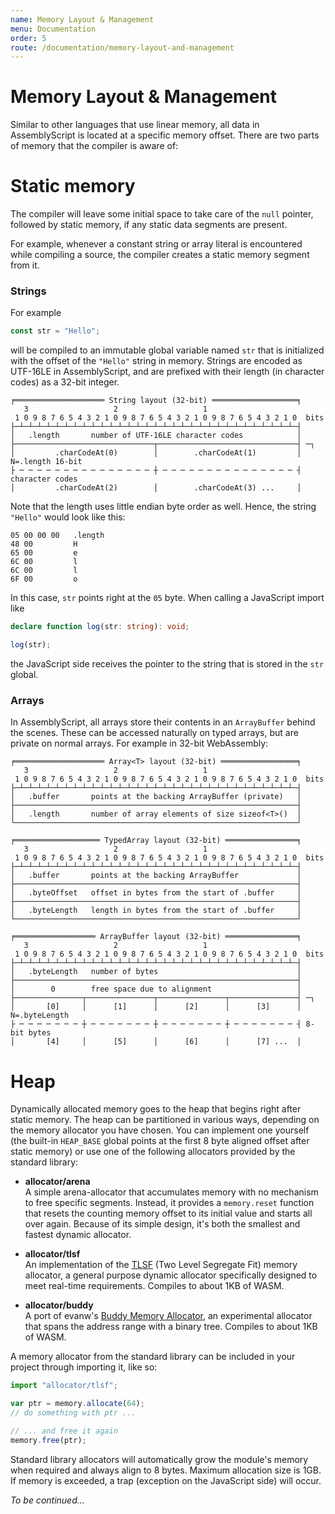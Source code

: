 ```yaml
---
name: Memory Layout & Management
menu: Documentation
order: 5
route: /documentation/memory-layout-and-management
---
```


# Memory Layout & Management

Similar to other languages that use linear memory, all data in AssemblyScript is located at a specific memory offset. There are two parts of memory that the compiler is aware of:

Static memory
=============

The compiler will leave some initial space to take care of the `null` pointer, followed by static memory, if any static data segments are present.

For example, whenever a constant string or array literal is encountered while compiling a source, the compiler creates a static memory segment from it.

### Strings

For example

```ts
const str = "Hello";
```

will be compiled to an immutable global variable named `str` that is initialized with the offset of the `"Hello"` string in memory. Strings are encoded as UTF-16LE in AssemblyScript, and are prefixed with their length (in character codes) as a 32-bit integer.

```
╒════════════════════ String layout (32-bit) ═══════════════════╕
   3                   2                   1
 1 0 9 8 7 6 5 4 3 2 1 0 9 8 7 6 5 4 3 2 1 0 9 8 7 6 5 4 3 2 1 0  bits
├─┴─┴─┴─┴─┴─┴─┴─┴─┴─┴─┴─┴─┴─┴─┴─┴─┴─┴─┴─┴─┴─┴─┴─┴─┴─┴─┴─┴─┴─┴─┴─┤
│   .length       number of UTF-16LE character codes            │
├───────────────────────────────┬───────────────────────────────┤ ─┐
│         .charCodeAt(0)        │        .charCodeAt(1)         │ N=.length 16-bit
├ ─ ─ ─ ─ ─ ─ ─ ─ ─ ─ ─ ─ ─ ─ ─ ┼ ─ ─ ─ ─ ─ ─ ─ ─ ─ ─ ─ ─ ─ ─ ─ ┤ character codes
│         .charCodeAt(2)        │        .charCodeAt(3) ...     │
```

Note that the length uses little endian byte order as well. Hence, the string `"Hello"` would look like this:

```
05 00 00 00   .length
48 00         H
65 00         e
6C 00         l
6C 00         l
6F 00         o
```

In this case, `str` points right at the `05` byte. When calling a JavaScript import like

```ts
declare function log(str: string): void;

log(str);
```

the JavaScript side receives the pointer to the string that is stored in the `str` global.

### Arrays

In AssemblyScript, all arrays store their contents in an `ArrayBuffer` behind the scenes. These can be accessed naturally on typed arrays, but are private on normal arrays. For example in 32-bit WebAssembly:

```
╒════════════════════ Array<T> layout (32-bit) ═════════════════╕
   3                   2                   1
 1 0 9 8 7 6 5 4 3 2 1 0 9 8 7 6 5 4 3 2 1 0 9 8 7 6 5 4 3 2 1 0  bits
├─┴─┴─┴─┴─┴─┴─┴─┴─┴─┴─┴─┴─┴─┴─┴─┴─┴─┴─┴─┴─┴─┴─┴─┴─┴─┴─┴─┴─┴─┴─┴─┤
│   .buffer       points at the backing ArrayBuffer (private)   │
├───────────────────────────────────────────────────────────────┤
│   .length       number of array elements of size sizeof<T>()  │
└───────────────────────────────────────────────────────────────┘
```

```
╒═══════════════════ TypedArray layout (32-bit) ════════════════╕
   3                   2                   1
 1 0 9 8 7 6 5 4 3 2 1 0 9 8 7 6 5 4 3 2 1 0 9 8 7 6 5 4 3 2 1 0  bits
├─┴─┴─┴─┴─┴─┴─┴─┴─┴─┴─┴─┴─┴─┴─┴─┴─┴─┴─┴─┴─┴─┴─┴─┴─┴─┴─┴─┴─┴─┴─┴─┤
│   .buffer       points at the backing ArrayBuffer             │
├───────────────────────────────────────────────────────────────┤
│   .byteOffset   offset in bytes from the start of .buffer     │
├───────────────────────────────────────────────────────────────┤
│   .byteLength   length in bytes from the start of .buffer     │
└───────────────────────────────────────────────────────────────┘
```

```
╒══════════════════ ArrayBuffer layout (32-bit) ════════════════╕
   3                   2                   1
 1 0 9 8 7 6 5 4 3 2 1 0 9 8 7 6 5 4 3 2 1 0 9 8 7 6 5 4 3 2 1 0  bits
├─┴─┴─┴─┴─┴─┴─┴─┴─┴─┴─┴─┴─┴─┴─┴─┴─┴─┴─┴─┴─┴─┴─┴─┴─┴─┴─┴─┴─┴─┴─┴─┤
│   .byteLength   number of bytes                               │
├───────────────────────────────────────────────────────────────┤
│        0        free space due to alignment                   │
├───────────────┬───────────────┬───────────────┬───────────────┤ ─┐
│       [0]     │      [1]      │      [2]      │      [3]      │ N=.byteLength
├ ─ ─ ─ ─ ─ ─ ─ ┼ ─ ─ ─ ─ ─ ─ ─ ┼ ─ ─ ─ ─ ─ ─ ─ ┼ ─ ─ ─ ─ ─ ─ ─ ┤ 8-bit bytes
│       [4]     │      [5]      │      [6]      │      [7] ...  │
```

Heap
====

Dynamically allocated memory goes to the heap that begins right after static memory. The heap can be partitioned in various ways, depending on the memory allocator you have chosen. You can implement one yourself (the built-in `HEAP_BASE` global points at the first 8 byte aligned offset after static memory) or use one of the following allocators provided by the standard library:

* **allocator/arena**<br />
  A simple arena-allocator that accumulates memory with no mechanism to free specific segments. Instead, it provides a `memory.reset` function that resets the counting memory offset to its initial value and starts all over again. Because of its simple design, it's both the smallest and fastest dynamic allocator.

* **allocator/tlsf**<br />
  An implementation of the [TLSF](http://www.gii.upv.es/tlsf/) (Two Level Segregate Fit) memory allocator, a general purpose dynamic allocator specifically designed to meet real-time requirements. Compiles to about 1KB of WASM.

* **allocator/buddy**<br />
  A port of evanw's [Buddy Memory Allocator](https://github.com/evanw/buddy-malloc), an experimental allocator that spans the address range with a binary tree. Compiles to about 1KB of WASM.

A memory allocator from the standard library can be included in your project through importing it, like so:

```ts
import "allocator/tlsf";

var ptr = memory.allocate(64);
// do something with ptr ...

// ... and free it again
memory.free(ptr);
```

Standard library allocators will automatically grow the module's memory when required and always align to 8 bytes. Maximum allocation size is 1GB. If memory is exceeded, a trap (exception on the JavaScript side) will occur.

*To be continued...*
